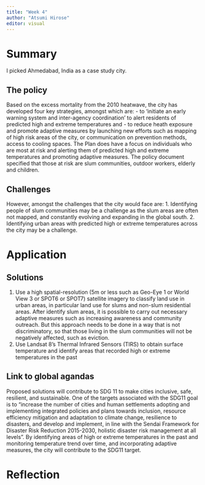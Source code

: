 ```yaml
---
title: "Week 4"
author: "Atsumi Hirose"
editor: visual
---
```


# Summary

I picked Ahmedabad, India as a case study city.

## The policy

Based on the excess mortality from the 2010 heatwave, the city has developed four key strategies, amongst which are: - to 'initiate an early warning system and inter-agency coordination' to alert residents of predicted high and extreme temperatures and - to reduce heath exposure and promote adaptive measures by launching new efforts such as mapping of high risk areas of the city, or communication on prevention methods, access to cooling spaces. The Plan does have a focus on individuals who are most at risk and alerting them of predicted high and extreme temperatures and promoting adaptive measures. The policy document specified that those at risk are slum communities, outdoor workers, elderly and children.

## Challenges

However, amongst the challenges that the city would face are: 1. Identifying people of slum communities may be a challenge as the slum areas are often not mapped, and constantly evolving and expanding in the global south. 2. Identifying urban areas with predicted high or extreme temperatures across the city may be a challenge.

# Application

## Solutions

1.  Use a high spatial-resolution (5m or less such as Geo-Eye 1 or World View 3 or SPOT6 or SPOT7) satellite imagery to classify land use in urban areas, in particular land use for slums and non-slum residential areas. After identify slum areas, it is possible to carry out necessary adaptive measures such as increasing awareness and community outreach. But this approach needs to be done in a way that is not discriminatory, so that those living in the slum communities will not be negatively affected, such as eviction.
2.  Use Landsat 8's Thermal Infrared Sensors (TIRS) to obtain surface temperature and identify areas that recorded high or extreme temperatures in the past

## Link to global agandas

Proposed solutions will contribute to SDG 11 to make cities inclusive, safe, resilient, and sustainable. One of the targets associated with the SDG11 goal is to "increase the number of cities and human settlements adopting and implementing integrated policies and plans towards inclusion, resource efficiency mitigation and adaptation to climate change, resilience to disasters, and develop and implement, in line with the Sendai Framework for Disaster Risk Reduction 2015-2030, holistic disaster risk management at all levels". By identifying areas of high or extreme temperatures in the past and monitoring temperature trend over time, and incorporating adaptive measures, the city will contribute to the SDG11 target.

# Reflection
